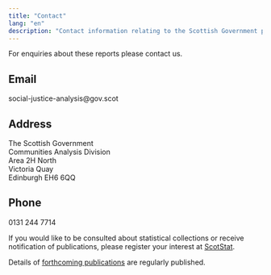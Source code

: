 ---
title: "Contact"
lang: "en"
description: "Contact information relating to the Scottish Government poverty statistics and reports."
---

For enquiries about these reports please contact us.

## Email

social-justice-analysis@gov.scot

## Address

The Scottish Government<br>
Communities Analysis Division<br>
Area 2H North<br>
Victoria Quay<br>
Edinburgh EH6 6QQ

## Phone

0131 244 7714

If you would like to be consulted about statistical collections or receive notification of publications, please register your interest at [ScotStat](https://www.gov.scot/publications/scotstat-register-guidance/).

Details of [forthcoming publications](https://www.gov.scot/publications/official-statistics-forthcoming-publications/) are regularly published.
